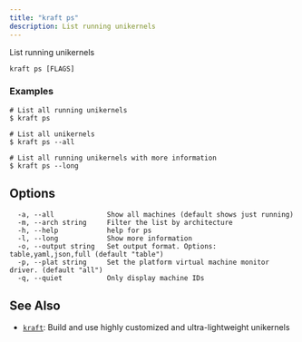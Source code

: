 ```yaml
---
title: "kraft ps"
description: List running unikernels
---
```


List running unikernels

```
kraft ps [FLAGS]
```

### Examples

```
# List all running unikernels
$ kraft ps

# List all unikernels
$ kraft ps --all

# List all running unikernels with more information
$ kraft ps --long

```

## Options

```
  -a, --all             Show all machines (default shows just running)
  -m, --arch string     Filter the list by architecture
  -h, --help            help for ps
  -l, --long            Show more information
  -o, --output string   Set output format. Options: table,yaml,json,full (default "table")
  -p, --plat string     Set the platform virtual machine monitor driver. (default "all")
  -q, --quiet           Only display machine IDs
```

## See Also

* [`kraft`](/docs/cli/reference/kraft): Build and use highly customized and ultra-lightweight unikernels

